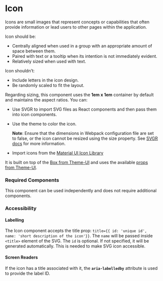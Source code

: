 <Meta title="Components/Icon/Icon" />

# Icon

Icons are small images that represent concepts or capabilities that often provide information or lead users to other pages within the application. 

Icon should be:
- Centrally aligned when used in a group with an appropriate amount of space between them.
- Paired with text or a tooltip when its intention is not immediately evident. 
- Relatively sized when used with text.

Icon shouldn’t:
- Include letters in the icon design.
- Be randomly scaled to fit the layout.

Regarding sizing, this component uses the **1em x 1em** container by default and maintains the aspect ratios. You can:

- Use SVGR to import SVG files as React components and then pass them into icon components. 
- Use the theme to color the icon.
  
  **Note**: Ensure that the dimensions in Webpack configuration file are set to false, or the icon cannot be resized using the size property. 
  See [SVGR docs](https://react-svgr.com/docs/options/#dimensions) for more information. 
- Import icons from the [Material UI Icon Library](https://materialdesignicons.com/)

It is built on top of the [Box from Theme-UI](https://theme-ui.com/components/box/) and uses the available [props from Theme-UI](https://theme-ui.com/sx-prop).

### Required Components

This component can be used independently and does not require additional components.

### Accessibility

#### Labelling

The Icon component accepts the title prop:
`title={{ id: 'unique id', name: 'short description of the icon'}}`.
The `name` will be passed inside `<title>` element of the SVG.
The `id` is optional. If not specified, it will be generated automatically.
This is needed to make SVG icon accessible.

#### Screen Readers

If the icon has a title associated with it, the **`aria-labelledby`** attribute is used to provide the label ID.




